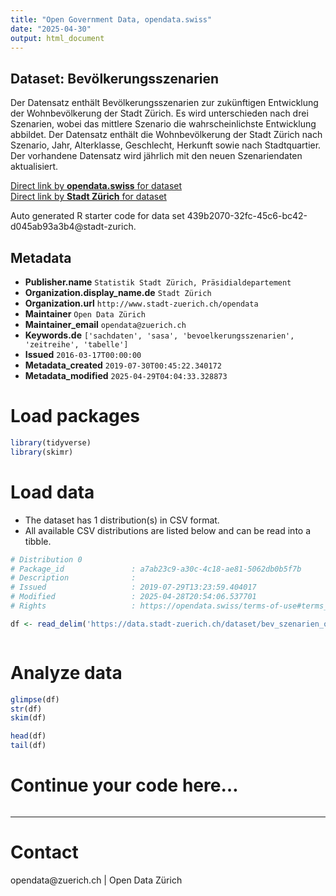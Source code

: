 ```yaml
---
title: "Open Government Data, opendata.swiss"
date: "2025-04-30"
output: html_document
---
```


## Dataset: Bevölkerungsszenarien

Der Datensatz enthält Bevölkerungsszenarien zur zukünftigen Entwicklung der Wohnbevölkerung der Stadt Zürich. Es wird unterschieden nach drei Szenarien, wobei das mittlere Szenario die wahrscheinlichste Entwicklung abbildet. Der Datensatz enthält die Wohnbevölkerung der Stadt Zürich nach Szenario, Jahr, Alterklasse, Geschlecht, Herkunft sowie nach Stadtquartier.
Der vorhandene Datensatz wird jährlich mit den neuen Szenariendaten aktualisiert.

[Direct link by **opendata.swiss** for dataset](https://opendata.swiss/de/dataset/bevolkerungsszenarien-2019-2035)<br>
[Direct link by **Stadt Zürich** for dataset](https://data.stadt-zuerich.ch/dataset/bev_szenarien_od3440)

Auto generated R starter code for data set 439b2070-32fc-45c6-bc42-d045ab93a3b4@stadt-zurich.

## Metadata

- **Publisher.name** `Statistik Stadt Zürich, Präsidialdepartement`
- **Organization.display_name.de** `Stadt Zürich`
- **Organization.url** `http://www.stadt-zuerich.ch/opendata`
- **Maintainer** `Open Data Zürich`
- **Maintainer_email** `opendata@zuerich.ch`
- **Keywords.de** `['sachdaten', 'sasa', 'bevoelkerungsszenarien', 'zeitreihe', 'tabelle']`
- **Issued** `2016-03-17T00:00:00`
- **Metadata_created** `2019-07-30T00:45:22.340172`
- **Metadata_modified** `2025-04-29T04:04:33.328873`


# Load packages

```r

library(tidyverse)
library(skimr)

```

# Load data

-   The dataset has 1 distribution(s) in CSV format.
-   All available CSV distributions are listed below and can be read into a tibble.

```r

# Distribution 0
# Package_id               : a7ab23c9-a30c-4c18-ae81-5062db0b5f7b
# Description              : 
# Issued                   : 2019-07-29T13:23:59.404017
# Modified                 : 2025-04-28T20:54:06.537701
# Rights                   : https://opendata.swiss/terms-of-use#terms_open

df <- read_delim('https://data.stadt-zuerich.ch/dataset/bev_szenarien_od3440/download/BEV344OD3440.csv')



```

# Analyze data

```r

glimpse(df)
str(df)
skim(df)

head(df)
tail(df)

```

# Continue your code here...

```r

```

------------------------------------------------------------------------

# Contact

opendata@zuerich.ch | Open Data Zürich
